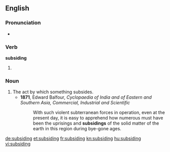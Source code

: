 ==English==

===Pronunciation===
* {{rhymes|aɪdɪŋ|lang=en}}

===Verb===
'''subsiding'''

# {{present participle of|subside|lang=en}}

===Noun===
{{en-noun}}

# The act by which something subsides.
#* '''1871''', Edward Balfour, ''Cyclopaedia of India and of Eastern and Southern Asia, Commercial, Industrial and Scientific''
#*: With such violent subterranean forces in operation, even at the present day, it is easy to apprehend how numerous must have been the uprisings and '''subsidings''' of the solid matter of the earth in this region during bye-gone ages.

[[de:subsiding]]
[[et:subsiding]]
[[fr:subsiding]]
[[kn:subsiding]]
[[hu:subsiding]]
[[vi:subsiding]]